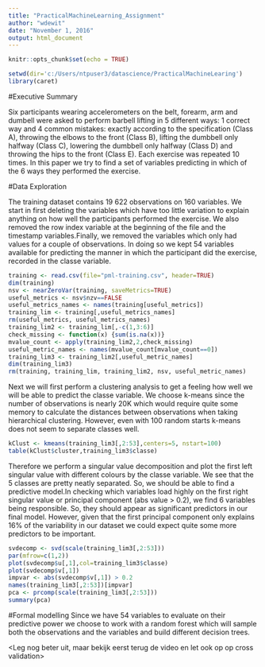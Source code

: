 ```yaml
---
title: "PracticalMachineLearning_Assignment"
author: "wdewit"
date: "November 1, 2016"
output: html_document
---
```


```r
knitr::opts_chunk$set(echo = TRUE)
```

```r
setwd(dir='c:/Users/ntpuser3/datascience/PracticalMachineLearing')
library(caret)
```

#Executive Summary 

Six participants wearing accelerometers on the belt, forearm, arm and dumbell were asked to perform barbell lifting in 5 different ways: 1 correct way and 4 common mistakes: exactly according to the specification (Class A), throwing the elbows to the front (Class B), lifting the dumbbell only halfway (Class C), lowering the dumbbell only halfway (Class D) and throwing the hips to the front (Class E).
Each exercise was repeated 10 times. In this paper we try to find a set of variables predicting in which of the 6 ways they performed the exercise. 


#Data Exploration

The training dataset contains 19 622 observations on 160 variables. We start in first deleting the variables which have too little variation to explain anything on how well the participants performed the exercise. We also removed the row index variable at the beginning of the file and the timestamp variables.Finally, we removed the variables which only had values for a couple of observations. In doing so we kept 54 variables available for predicting the manner in which the participant did the exercise, recorded in the classe variable.  

```r
training <- read.csv(file="pml-training.csv", header=TRUE)
dim(training)
nsv <- nearZeroVar(training, saveMetrics=TRUE)
useful_metrics <- nsv$nzv==FALSE
useful_metrics_names <- names(training[useful_metrics])
training_lim <- training[,useful_metrics_names]
rm(useful_metrics, useful_metrics_names)
training_lim2 <- training_lim[,-c(1,3:6)]
check_missing <- function(x) {sum(is.na(x))}
mvalue_count <- apply(training_lim2,2,check_missing)
useful_metric_names <- names(mvalue_count[mvalue_count==0])
training_lim3 <- training_lim2[,useful_metric_names]
dim(training_lim3)
rm(training, training_lim, training_lim2, nsv, useful_metric_names)
```

Next we will first perform a clustering analysis to get a feeling how well we will be able to predict the classe variable. We choose k-means since the number of observations is nearly 20K which would require quite some memory to calculate the distances between observations when taking hierarchical clustering. However, even with 100 random starts k-means does not seem to separate classes well. 

```r
kClust <- kmeans(training_lim3[,2:53],centers=5, nstart=100)
table(kClust$cluster,training_lim3$classe)
```

Therefore we perform a singular value decomposition and plot the first left singular value with different colours by the classe variable. We see that the 5 classes are pretty neatly separated. So, we should be able to find a predictive model.In checking which variables load highly on the first right singular value or principal component (abs value > 0.2), we find 6 variables being responsible. So, they should appear as significant predictors in our final model. However, given that the first principal component only explains 16% of the variability in our dataset we could expect quite some more predictors to be important.

```r
svdecomp <- svd(scale(training_lim3[,2:53]))
par(mfrow=c(1,2))
plot(svdecomp$u[,1],col=training_lim3$classe)
plot(svdecomp$v[,1])
impvar <- abs(svdecomp$v[,1]) > 0.2
names(training_lim3[,2:53])[impvar]
pca <- prcomp(scale(training_lim3[,2:53]))
summary(pca)
```

#Formal modelling
Since we have 54 variables to evaluate on their predictive power we choose to work with a random forest which will sample both the observations and the variables and build different decision trees. 

<Leg nog beter uit, maar bekijk eerst terug de video en let ook op op cross validation>
```r

```

